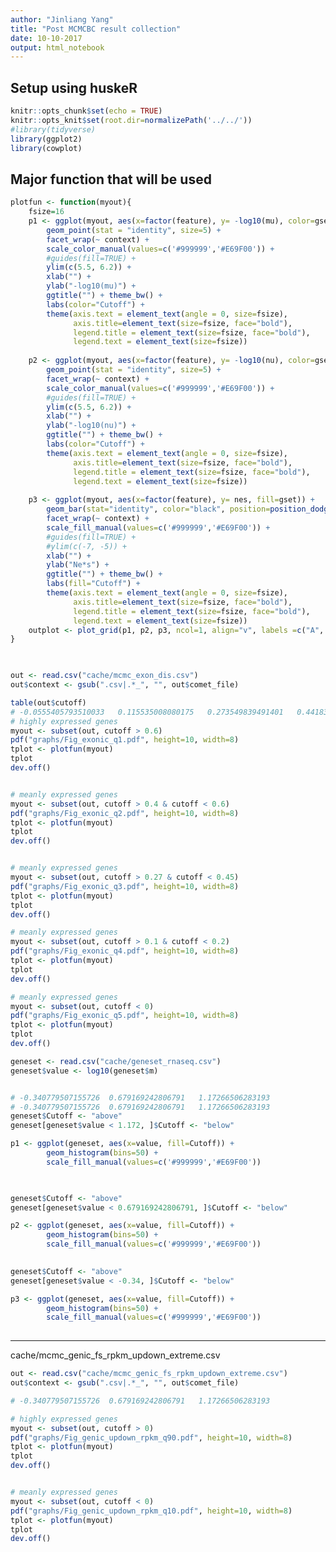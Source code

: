 ```yaml
---
author: "Jinliang Yang"
title: "Post MCMCBC result collection"
date: 10-10-2017
output: html_notebook
---
```


## Setup using huskeR

```r
knitr::opts_chunk$set(echo = TRUE) 
knitr::opts_knit$set(root.dir=normalizePath('../../')) 
#library(tidyverse)
library(ggplot2)
library(cowplot)
```

## Major function that will be used



```r

plotfun <- function(myout){
    fsize=16
    p1 <- ggplot(myout, aes(x=factor(feature), y= -log10(mu), color=gset)) + 
        geom_point(stat = "identity", size=5) +
        facet_wrap(~ context) + 
        scale_color_manual(values=c('#999999','#E69F00')) +
        #guides(fill=TRUE) +
        ylim(c(5.5, 6.2)) +
        xlab("") +
        ylab("-log10(mu)") +
        ggtitle("") + theme_bw() +
        labs(color="Cutoff") +
        theme(axis.text = element_text(angle = 0, size=fsize),
              axis.title=element_text(size=fsize, face="bold"),
              legend.title = element_text(size=fsize, face="bold"),
              legend.text = element_text(size=fsize))
    
    p2 <- ggplot(myout, aes(x=factor(feature), y= -log10(nu), color=gset)) + 
        geom_point(stat = "identity", size=5) +
        facet_wrap(~ context) + 
        scale_color_manual(values=c('#999999','#E69F00')) +
        #guides(fill=TRUE) +
        ylim(c(5.5, 6.2)) +
        xlab("") +
        ylab("-log10(nu)") +
        ggtitle("") + theme_bw() +
        labs(color="Cutoff") +
        theme(axis.text = element_text(angle = 0, size=fsize),
              axis.title=element_text(size=fsize, face="bold"),
              legend.title = element_text(size=fsize, face="bold"),
              legend.text = element_text(size=fsize))
    
    p3 <- ggplot(myout, aes(x=factor(feature), y= nes, fill=gset)) + 
        geom_bar(stat="identity", color="black", position=position_dodge()) +
        facet_wrap(~ context) + 
        scale_fill_manual(values=c('#999999','#E69F00')) +
        #guides(fill=TRUE) +
        #ylim(c(-7, -5)) +
        xlab("") +
        ylab("Ne*s") +
        ggtitle("") + theme_bw() +
        labs(fill="Cutoff") +
        theme(axis.text = element_text(angle = 0, size=fsize),
              axis.title=element_text(size=fsize, face="bold"),
              legend.title = element_text(size=fsize, face="bold"),
              legend.text = element_text(size=fsize))
    outplot <- plot_grid(p1, p2, p3, ncol=1, align="v", labels =c("A", "B", "C"), label_size = 24)
}

    

```

```r
out <- read.csv("cache/mcmc_exon_dis.csv")
out$context <- gsub(".csv|.*_", "", out$comet_file)

table(out$cutoff)
# -0.0555405793510033   0.115535008080175   0.273549839491401   0.441839427802609   0.603341359144955
# highly expressed genes
myout <- subset(out, cutoff > 0.6)
pdf("graphs/Fig_exonic_q1.pdf", height=10, width=8)
tplot <- plotfun(myout)
tplot
dev.off()


# meanly expressed genes
myout <- subset(out, cutoff > 0.4 & cutoff < 0.6)
pdf("graphs/Fig_exonic_q2.pdf", height=10, width=8)
tplot <- plotfun(myout)
tplot
dev.off()


# meanly expressed genes
myout <- subset(out, cutoff > 0.27 & cutoff < 0.45)
pdf("graphs/Fig_exonic_q3.pdf", height=10, width=8)
tplot <- plotfun(myout)
tplot
dev.off()

# meanly expressed genes
myout <- subset(out, cutoff > 0.1 & cutoff < 0.2)
pdf("graphs/Fig_exonic_q4.pdf", height=10, width=8)
tplot <- plotfun(myout)
tplot
dev.off()

# meanly expressed genes
myout <- subset(out, cutoff < 0)
pdf("graphs/Fig_exonic_q5.pdf", height=10, width=8)
tplot <- plotfun(myout)
tplot
dev.off()

```
```r
geneset <- read.csv("cache/geneset_rnaseq.csv")
geneset$value <- log10(geneset$m)


# -0.340779507155726  0.679169242806791   1.17266506283193 
# -0.340779507155726  0.679169242806791   1.17266506283193 
geneset$Cutoff <- "above"
geneset[geneset$value < 1.172, ]$Cutoff <- "below"

p1 <- ggplot(geneset, aes(x=value, fill=Cutoff)) + 
        geom_histogram(bins=50) +
        scale_fill_manual(values=c('#999999','#E69F00'))

        

geneset$Cutoff <- "above"
geneset[geneset$value < 0.679169242806791, ]$Cutoff <- "below"

p2 <- ggplot(geneset, aes(x=value, fill=Cutoff)) + 
        geom_histogram(bins=50) +
        scale_fill_manual(values=c('#999999','#E69F00'))
        

geneset$Cutoff <- "above"
geneset[geneset$value < -0.34, ]$Cutoff <- "below"

p3 <- ggplot(geneset, aes(x=value, fill=Cutoff)) + 
        geom_histogram(bins=50) +
        scale_fill_manual(values=c('#999999','#E69F00'))
        
```

-----------------------------

cache/mcmc_genic_fs_rpkm_updown_extreme.csv

```r
out <- read.csv("cache/mcmc_genic_fs_rpkm_updown_extreme.csv")
out$context <- gsub(".csv|.*_", "", out$comet_file)

# -0.340779507155726  0.679169242806791   1.17266506283193 

# highly expressed genes
myout <- subset(out, cutoff > 0)
pdf("graphs/Fig_genic_updown_rpkm_q90.pdf", height=10, width=8)
tplot <- plotfun(myout)
tplot
dev.off()


# meanly expressed genes
myout <- subset(out, cutoff < 0)
pdf("graphs/Fig_genic_updown_rpkm_q10.pdf", height=10, width=8)
tplot <- plotfun(myout)
tplot
dev.off()

```


